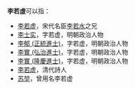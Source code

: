 '''李若虛'''可以指：
* [[李若虛_(宋朝)|李若虚]]，宋代名臣[[李若水|李若水]]之兄
* [[李士实|李士实]]，字若虚，明朝政治人物
* [[李郁_(正統進士)|李郁 (正統進士)]]，字若虚，明朝政治人物
* [[李實_(弘治進士)|李實 (弘治進士)]]，字若虚，明朝政治人物
* [[李實_(隆慶進士)|李實 (隆慶進士)]]，字若虚，明朝政治人物
* [[李若虛_(清朝)|李若虚]]，清代詩人
* [[苏堃|苏堃]]，曾用名李若虚

{{disambig|ruo|Cat=三字李姓人名消歧義}}